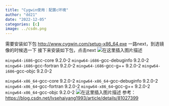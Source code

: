 ```yaml
---
title: "Cygwin使用：配置c环境"
author: "dd21"
date: "2022-12-05" 
categories: [c]
image: ../csdn.png
---
```



需要安装如下包
[http://www.cygwin.com/setup-x86_64.exe](http://www.cygwin.com/setup-x86_64.exe)
一路next，到选镜像的时候选一下
接下来安装如下包，点击next
![在这里插入图片描述](https://img-blog.csdnimg.cn/ef9bc2852a134111a069e7d163b60612.png?x-oss-process=image/watermark,type_d3F5LXplbmhlaQ,shadow_50,text_Q1NETiBA5aSn5q-beg==,size_20,color_FFFFFF,t_70,g_se,x_16)

`mingw64-i686`-gcc-core 9.2.0-2
`mingw64-i686`-gcc-debuginfo 9.2.0-2
`mingw64-i686`-gcc-fortran 9.2.0-2
`mingw64-i686`-gcc-g++ 9.2.0-2
`mingw64-i686`-gcc-objc 9.2.0-2

`mingw64-x86_64`-gcc-core 9.2.0-2
`mingw64-x86_64`-gcc-debuginfo 9.2.0-2
`mingw64-x86_64`-gcc-fortran 9.2.0-2
`mingw64-x86_64`-gcc-g++ 9.2.0-2
`mingw64-x86_64`-gcc-objc 9.2.0-2
![在这里插入图片描述](https://img-blog.csdnimg.cn/0599cc50b2364811b2dfa62396447315.png?x-oss-process=image/watermark,type_d3F5LXplbmhlaQ,shadow_50,text_Q1NETiBA5aSn5q-beg==,size_20,color_FFFFFF,t_70,g_se,x_16)
参考：[https://blog.csdn.net/lvsehaiyang1993/article/details/81027399](https://blog.csdn.net/lvsehaiyang1993/article/details/81027399)
